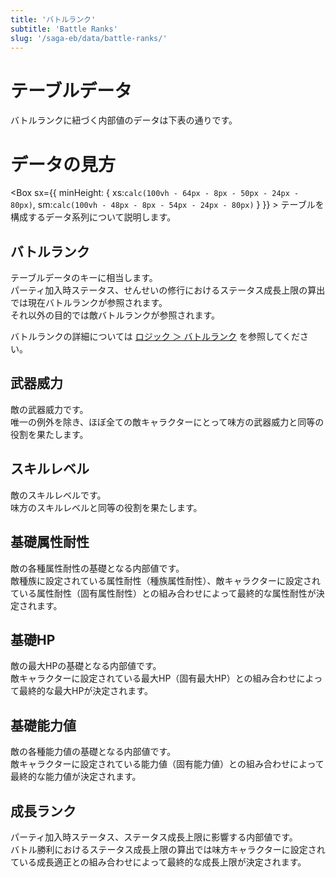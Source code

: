 ```yaml
---
title: 'バトルランク'
subtitle: 'Battle Ranks'
slug: '/saga-eb/data/battle-ranks/'
---
```




# テーブルデータ
<Box>
  バトルランクに紐づく内部値のデータは下表の通りです。

  <BattleRankData />
</Box>

# データの見方
<Box sx={{ minHeight: { xs:`calc(100vh - 64px - 8px - 50px - 24px - 80px)`, sm:`calc(100vh - 48px - 8px - 54px - 24px - 80px)` } }} >
  テーブルを構成するデータ系列について説明します。

  ## バトルランク
  テーブルデータのキーに相当します。<br/>
  パーティ加入時ステータス、せんせいの修行におけるステータス成長上限の算出では現在バトルランクが参照されます。<br/>
  それ以外の目的では敵バトルランクが参照されます。

  バトルランクの詳細については [ロジック ＞ バトルランク](/saga-eb/logic/battle-ranks) を参照してください。

  ## 武器威力
  敵の武器威力です。<br/>
  唯一の例外を除き、ほぼ全ての敵キャラクターにとって味方の武器威力と同等の役割を果たします。

  ## スキルレベル
  敵のスキルレベルです。<br/>
  味方のスキルレベルと同等の役割を果たします。

  ## 基礎属性耐性
  敵の各種属性耐性の基礎となる内部値です。<br/>
  敵種族に設定されている属性耐性（種族属性耐性）、敵キャラクターに設定されている属性耐性（固有属性耐性）との組み合わせによって最終的な属性耐性が決定されます。

  ## 基礎HP
  敵の最大HPの基礎となる内部値です。<br/>
  敵キャラクターに設定されている最大HP（固有最大HP）との組み合わせによって最終的な最大HPが決定されます。

  ## 基礎能力値
  敵の各種能力値の基礎となる内部値です。<br/>
  敵キャラクターに設定されている能力値（固有能力値）との組み合わせによって最終的な能力値が決定されます。

  ## 成長ランク
  パーティ加入時ステータス、ステータス成長上限に影響する内部値です。<br/>
  バトル勝利におけるステータス成長上限の算出では味方キャラクターに設定されている成長適正との組み合わせによって最終的な成長上限が決定されます。
</Box>
